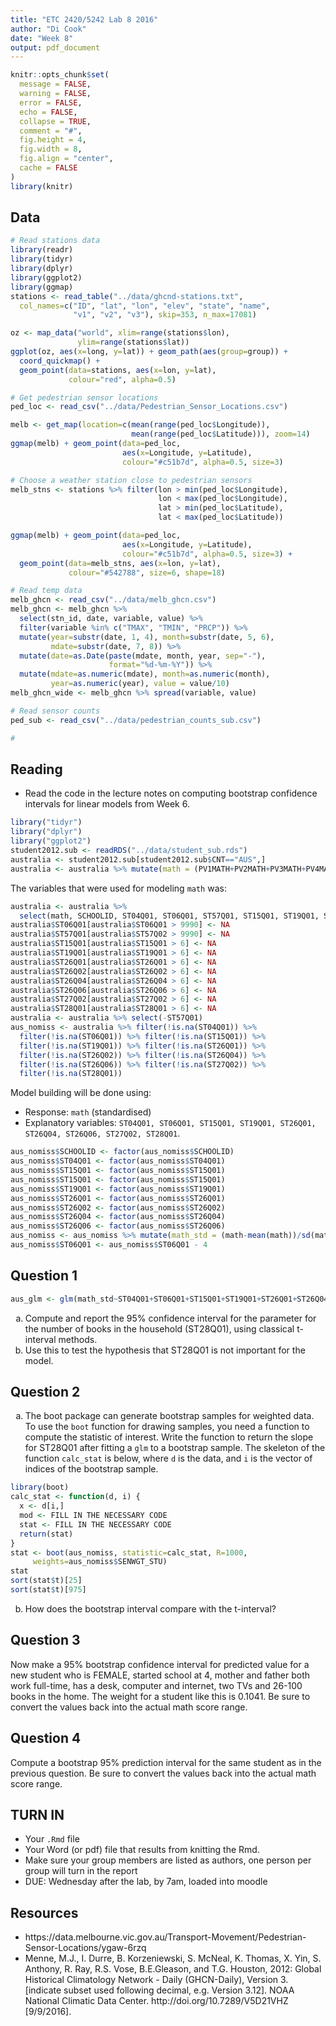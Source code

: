 ```yaml
---
title: "ETC 2420/5242 Lab 8 2016"
author: "Di Cook"
date: "Week 8"
output: pdf_document
---
```


```r
knitr::opts_chunk$set(
  message = FALSE,
  warning = FALSE,
  error = FALSE, 
  echo = FALSE, 
  collapse = TRUE,
  comment = "#",
  fig.height = 4,
  fig.width = 8,
  fig.align = "center",
  cache = FALSE
)
library(knitr)
```

## Data

```r
# Read stations data
library(readr)
library(tidyr)
library(dplyr)
library(ggplot2)
library(ggmap)
stations <- read_table("../data/ghcnd-stations.txt", 
  col_names=c("ID", "lat", "lon", "elev", "state", "name", 
              "v1", "v2", "v3"), skip=353, n_max=17081)

oz <- map_data("world", xlim=range(stations$lon),
               ylim=range(stations$lat))
ggplot(oz, aes(x=long, y=lat)) + geom_path(aes(group=group)) + 
  coord_quickmap() + 
  geom_point(data=stations, aes(x=lon, y=lat), 
             colour="red", alpha=0.5)

# Get pedestrian sensor locations
ped_loc <- read_csv("../data/Pedestrian_Sensor_Locations.csv")

melb <- get_map(location=c(mean(range(ped_loc$Longitude)),
                           mean(range(ped_loc$Latitude))), zoom=14)
ggmap(melb) + geom_point(data=ped_loc, 
                         aes(x=Longitude, y=Latitude), 
                         colour="#c51b7d", alpha=0.5, size=3)

# Choose a weather station close to pedestrian sensors
melb_stns <- stations %>% filter(lon > min(ped_loc$Longitude), 
                                 lon < max(ped_loc$Longitude), 
                                 lat > min(ped_loc$Latitude),
                                 lat < max(ped_loc$Latitude))

ggmap(melb) + geom_point(data=ped_loc, 
                         aes(x=Longitude, y=Latitude), 
                         colour="#c51b7d", alpha=0.5, size=3) +
  geom_point(data=melb_stns, aes(x=lon, y=lat), 
             colour="#542788", size=6, shape=18)

# Read temp data
melb_ghcn <- read_csv("../data/melb_ghcn.csv")
melb_ghcn <- melb_ghcn %>% 
  select(stn_id, date, variable, value) %>%
  filter(variable %in% c("TMAX", "TMIN", "PRCP")) %>%
  mutate(year=substr(date, 1, 4), month=substr(date, 5, 6),
         mdate=substr(date, 7, 8)) %>%
  mutate(date=as.Date(paste(mdate, month, year, sep="-"),
                      format="%d-%m-%Y")) %>%
  mutate(mdate=as.numeric(mdate), month=as.numeric(month), 
         year=as.numeric(year), value = value/10)
melb_ghcn_wide <- melb_ghcn %>% spread(variable, value)

# Read sensor counts
ped_sub <- read_csv("../data/pedestrian_counts_sub.csv")

# 

```

## Reading

- Read the code in the lecture notes on computing bootstrap confidence intervals for linear models from Week 6. 

```r
library("tidyr")
library("dplyr")
library("ggplot2")
student2012.sub <- readRDS("../data/student_sub.rds") 
australia <- student2012.sub[student2012.sub$CNT=="AUS",]
australia <- australia %>% mutate(math = (PV1MATH+PV2MATH+PV3MATH+PV4MATH+PV5MATH)/5)
```

The variables that were used for modeling `math` was:

\begin{tabular}{llp{3in}}
Variable name & Description & Coding\\\hline
ST04Q01 & Gender & 1=Female, 2=Male\\
ST06Q01 & Age when started school & Actual age, 9997-9999 indicate missing values\\
ST15Q01 & Mother Current Job Status & 1=Full-time, 2=Part-time, 3=Not working, but looking for a job, 4=Other (inc stay-at-home), 7-9 indicate missing values\\
ST19Q01 & Father Current Job Status &  1=Full-time, 2=Part-time, 3=Not working, but looking for a job, 4=Other (inc stay-at-home), 7-9 indicate missing values\\
ST26Q01 & Possessions - desk  & 1=Yes, 2=No, 7-9 indicate missing values\\
ST26Q04 & Possessions - computer  & 1=Yes, 2=No, 7-9 indicate missing values\\
ST26Q06 & Possessions - Internet  & 1=Yes, 2=No, 7-9 indicate missing values\\
ST27Q02 & How many - televisions & 1=None, 2=One, 3=Two, 4=Three or more,  7-9 indicate missing values\\
ST28Q01 & How many books at home & 1=0-10, 2=11-25, 3=26-100, 4=101-200, 5=201-500, 6=More than 500, 7-9 indicate missing values\\
SENWGT\_STU & Weight & Reflects how the student represents other students in Australia based on socioeconomic and demographic characteristics
\end{tabular}

```r
australia <- australia %>% 
  select(math, SCHOOLID, ST04Q01, ST06Q01, ST57Q01, ST15Q01, ST19Q01, ST26Q01, ST26Q02, ST26Q04, ST26Q06, ST27Q02, ST28Q01, SENWGT_STU)
australia$ST06Q01[australia$ST06Q01 > 9990] <- NA
australia$ST57Q01[australia$ST57Q02 > 9990] <- NA
australia$ST15Q01[australia$ST15Q01 > 6] <- NA
australia$ST19Q01[australia$ST19Q01 > 6] <- NA
australia$ST26Q01[australia$ST26Q01 > 6] <- NA
australia$ST26Q02[australia$ST26Q02 > 6] <- NA
australia$ST26Q04[australia$ST26Q04 > 6] <- NA
australia$ST26Q06[australia$ST26Q06 > 6] <- NA
australia$ST27Q02[australia$ST27Q02 > 6] <- NA
australia$ST28Q01[australia$ST28Q01 > 6] <- NA
australia <- australia %>% select(-ST57Q01)
aus_nomiss <- australia %>% filter(!is.na(ST04Q01)) %>%
  filter(!is.na(ST06Q01)) %>% filter(!is.na(ST15Q01)) %>%
  filter(!is.na(ST19Q01)) %>% filter(!is.na(ST26Q01)) %>%
  filter(!is.na(ST26Q02)) %>% filter(!is.na(ST26Q04)) %>%
  filter(!is.na(ST26Q06)) %>% filter(!is.na(ST27Q02)) %>%
  filter(!is.na(ST28Q01))
```


Model building will be done using:

- Response: `math` (standardised)
- Explanatory variables: `ST04Q01, ST06Q01, ST15Q01, ST19Q01, ST26Q01,  ST26Q04, ST26Q06, ST27Q02, ST28Q01`.

```r
aus_nomiss$SCHOOLID <- factor(aus_nomiss$SCHOOLID)
aus_nomiss$ST04Q01 <- factor(aus_nomiss$ST04Q01)
aus_nomiss$ST15Q01 <- factor(aus_nomiss$ST15Q01)
aus_nomiss$ST15Q01 <- factor(aus_nomiss$ST15Q01)
aus_nomiss$ST19Q01 <- factor(aus_nomiss$ST19Q01)
aus_nomiss$ST26Q01 <- factor(aus_nomiss$ST26Q01)
aus_nomiss$ST26Q02 <- factor(aus_nomiss$ST26Q02)
aus_nomiss$ST26Q04 <- factor(aus_nomiss$ST26Q04)
aus_nomiss$ST26Q06 <- factor(aus_nomiss$ST26Q06)
aus_nomiss <- aus_nomiss %>% mutate(math_std = (math-mean(math))/sd(math))
aus_nomiss$ST06Q01 <- aus_nomiss$ST06Q01 - 4
```

## Question 1

```r
aus_glm <- glm(math_std~ST04Q01+ST06Q01+ST15Q01+ST19Q01+ST26Q01+ST26Q04+ST26Q06+ST27Q02+ST28Q01, data=aus_nomiss, weights=SENWGT_STU)
```

a. Compute and report the 95% confidence interval for the parameter for the number of books in the household (ST28Q01), using classical t-interval methods.
b. Use this to test the hypothesis that ST28Q01 is not important for the model.

## Question 2

a. The boot package can generate bootstrap samples for weighted data. To use the `boot` function for drawing samples, you need a function to compute the statistic of interest. Write the function to return the slope for ST28Q01 after fitting a `glm` to a bootstrap sample. The skeleton of the function `calc_stat` is below, where `d` is the data, and `i` is the vector of indices of the bootstrap sample. 

```r
library(boot)
calc_stat <- function(d, i) {
  x <- d[i,]
  mod <- FILL IN THE NECESSARY CODE
  stat <- FILL IN THE NECESSARY CODE
  return(stat)
}
stat <- boot(aus_nomiss, statistic=calc_stat, R=1000,
     weights=aus_nomiss$SENWGT_STU)
stat
sort(stat$t)[25]
sort(stat$t)[975]
```

b. How does the bootstrap interval compare with the t-interval?

## Question 3

Now make a 95% bootstrap confidence interval for predicted value for a new student who is FEMALE, started school at 4, mother and father both work full-time, has a desk, computer and internet, two TVs and 26-100 books in the home. The weight for a student like this is 0.1041. Be sure to convert the values back into the actual math score range.

## Question 4

Compute a bootstrap 95% prediction interval for the same student as in the previous question. Be sure to convert the values back into the actual math score range.

## TURN IN 

- Your `.Rmd` file
- Your Word (or pdf) file that results from knitting the Rmd.
- Make sure your group members are listed as authors, one person per group will turn in the report
- DUE: Wednesday after the lab, by 7am, loaded into moodle



## Resources

- https://data.melbourne.vic.gov.au/Transport-Movement/Pedestrian-Sensor-Locations/ygaw-6rzq
- Menne, M.J., I. Durre, B. Korzeniewski, S. McNeal, K. Thomas, X. Yin, S. Anthony, R. Ray, R.S. Vose, B.E.Gleason, and T.G. Houston, 2012: Global Historical Climatology Network - Daily (GHCN-Daily), Version 3. [indicate subset used following decimal, 
e.g. Version 3.12]. NOAA National Climatic Data Center. http://doi.org/10.7289/V5D21VHZ [9/9/2016].




